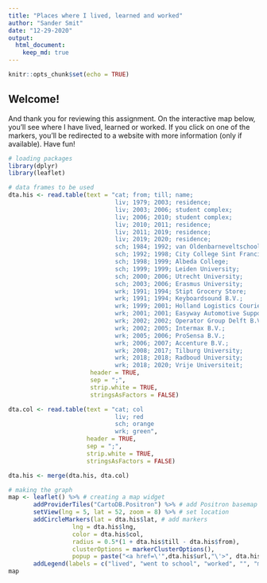 ```yaml
---
title: "Places where I lived, learned and worked"
author: "Sander Smit"
date: "12-29-2020"
output: 
  html_document:
    keep_md: true
---
```


```r
knitr::opts_chunk$set(echo = TRUE)
```

## Welcome!
And thank you for reviewing this assignment. On the interactive map below, you'll see where I have lived, learned or worked. If you click on one of the markers, you'll be redirected to a website with more information (only if available). Have fun!

```r

# loading packages
library(dplyr)
library(leaflet)

# data frames to be used
dta.his <- read.table(text = "cat; from; till; name;                            address;                      city;      lat;                lng;                url
                              liv; 1979; 2003; residence;                       Burgemeester Meineszlaan 112; Rotterdam; 51.9193076590259;   4.449510313448778;  NA
                              liv; 2003; 2006; student complex;                 Rivierstraat 95;              Rotterdam; 51.90632322029134;  4.475467655777846;  'https://tinyurl.com/y9eatoao'
                              liv; 2006; 2010; student complex;                 Rivierstraat 33;              Rotterdam; 51.90634939686396;  4.47577810734003;   'https://tinyurl.com/y9eatoao'
                              liv; 2010; 2011; residence;                       Boomgaardsstraat 144;         Rotterdam; 51.91507272639218;  4.478171553362933;  'https://tinyurl.com/yc7st4rd'
                              liv; 2011; 2019; residence;                       Boomgaardsstraat 128;         Rotterdam; 51.9151366368173;   4.4777829785050915; 'https://tinyurl.com/yc7st4rd'
                              liv; 2019; 2020; residence;                       Willemstraat 12;              Delft;     52.01055379336442;  4.350703822684855;  NA
                              sch; 1984; 1992; van Oldenbarneveltschool;        Jagthuisstraat 14;            Rotterdam; 51.92137312362367;  4.450457250947937;  'https://tinyurl.com/ybh8bvxa'
                              sch; 1992; 1998; City College Sint Franciscus;    Beukelsdijk 91;               Rotterdam; 51.922380132264024; 4.4590527035882905; 'https://tinyurl.com/yadxac47'
                              sch; 1998; 1999; Albeda College;                  Breitnerstraat 92;            Rotterdam; 51.913818768471124; 4.467629147198394;  'https://www.albeda.nl'
                              sch; 1999; 1999; Leiden University;               Einsteinweg 2;                Leiden;    52.1656079781619;   4.4637468999042165; 'https://tinyurl.com/yb574l9v'
                              sch; 2000; 2006; Utrecht University;              Heidelberglaan 8;             Utrecht;   52.085326878090875; 5.176129855158745;  'https://tinyurl.com/yczhtnab'
                              sch; 2003; 2006; Erasmus University;              Burg. Oudlaan 50;             Rotterdam; 51.91592795875033;  4.526877472339983;  'https://tinyurl.com/y7joa9sn'
                              wrk; 1991; 1994; Stipt Grocery Store;             Burgemeester Meineszlaan 99;  Rotterdam; 51.91938977600066;  4.450438757564929;  NA
                              wrk; 1991; 1994; Keyboardsound B.V.;              Rozenlaan 2;                  Rotterdam; 51.94520847502707;  4.474323524470992;  'https://www.correct.nl'
                              wrk; 1999; 2001; Holland Logistics Couriers B.V.; Kiotoweg 301-305;             Rotterdam; 51.941677950769616; 4.400516321753725;  'http://skynet.nl'
                              wrk; 2001; 2001; Easyway Automotive Support B.V.; Markendaalseweg 63;           Breda;     51.58489423948616;  4.7749370900806305; 'https://www.easyway.nl'
                              wrk; 2002; 2002; Operator Group Delft B.V.;       Rotterdamseweg 380;           Delft;     51.990541494208756; 4.373749622625899;  'https://ogd.nl'
                              wrk; 2002; 2005; Intermax B.V.;                   Schouwburgplein 30;           Rotterdam; 51.920441874969946; 4.474880190094021;  'https://intermax.nl'
                              wrk; 2005; 2006; ProSensa B.V.;                   J.H. Oortweg 21;              Leiden;    52.16784025458841;  4.464182311551592;  'https://biomarin.com'
                              wrk; 2006; 2007; Accenture B.V.;                  Gustav Mahlerplein 90;        Amsterdam; 52.337065389579706; 4.87364142448666;   'https://accenture.nl'
                              wrk; 2008; 2017; Tilburg University;              Warandelaan 2;                Tilburg;   51.56416189938035;  5.043946420761996;  'https://www.tilburguniversity.edu'
                              wrk; 2018; 2018; Radboud University;              Houtlaan 4;                   Nijmegen;  51.81674764436386;  5.865398293783681;  'https://www.ru.nl/english/'
                              wrk; 2018; 2020; Vrije Universiteit;              De Boelelaan 1105;            Amsterdam; 52.33437197397623;  4.867403080310208;  \'https://www.vu.nl/en/\'",
                       header = TRUE,
                       sep = ";",
                       strip.white = TRUE,
                       stringsAsFactors = FALSE)

dta.col <- read.table(text = "cat; col
                              liv; red
                              sch; orange
                              wrk; green",
                      header = TRUE,
                      sep = ";",
                      strip.white = TRUE,
                      stringsAsFactors = FALSE)

dta.his <- merge(dta.his, dta.col)

# making the graph
map <- leaflet() %>% # creating a map widget
       addProviderTiles("CartoDB.Positron") %>% # add Positron basemap from CartoDB 
       setView(lng = 5, lat = 52, zoom = 8) %>% # set location
       addCircleMarkers(lat = dta.his$lat, # add markers
                  lng = dta.his$lng,
                  color = dta.his$col,
                  radius = 0.5*(1 + dta.his$till - dta.his$from),
                  clusterOptions = markerClusterOptions(),
                  popup = paste("<a href=\'",dta.his$url,"\'>", dta.his$name, "</a", sep = "")) %>%
       addLegend(labels = c("lived", "went to school", "worked", "", "marker size denotes duration in years"), colors = c(dta.col$col, "white", "white"))
map


```
